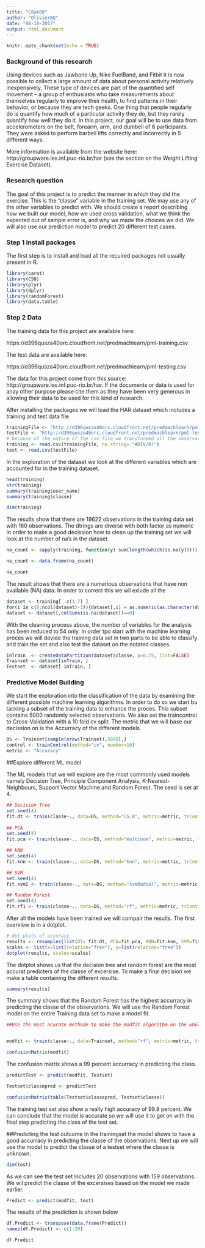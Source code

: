 ```yaml
---
title: "C8wk08"
author: "OlivierBQ"
date: "08-10-2017"
output: html_document
---
```


```r
knitr::opts_chunk$set(echo = TRUE)
```


### Background of this research

Using devices such as Jawbone Up, Nike FuelBand, and Fitbit it is now possible to collect a large amount of data about personal activity relatively inexpensively. These type of devices are part of the quantified self movement – a group of enthusiasts who take measurements about themselves regularly to improve their health, to find patterns in their behavior, or because they are tech geeks. One thing that people regularly do is quantify how much of a particular activity they do, but they rarely quantify how well they do it. In this project, our goal will be to use data from accelerometers on the belt, forearm, arm, and dumbell of 6 participants. They were asked to perform barbell lifts correctly and incorrectly in 5 different ways. 

More information is available from the website here: http://groupware.les.inf.puc-rio.br/har (see the section on the Weight Lifting Exercise Dataset).

### Research question
The goal of this project is to predict the manner in which they did the exercise. This is the "classe" variable in the training set. We may use any of the other variables to predict with. We should create a report describing how we built our model, how we used cross validation, what we think the expected out of sample error is, and why we made the choices we did. We will also use our prediction model to predict 20 different test cases.




### Step 1 Install packages

The first step is to install and load all the recuired packages not usually present in R. 
```r
library(caret)
library(C50)
library(plyr)
library(dplyr)
library(randomForest)
library(data.table)
```

### Step 2 Data

The training data for this project are available here:

https://d396qusza40orc.cloudfront.net/predmachlearn/pml-training.csv

The test data are available here:

https://d396qusza40orc.cloudfront.net/predmachlearn/pml-testing.csv

The data for this project come from this source: http://groupware.les.inf.puc-rio.br/har. If the documents or data is used for anay other purpose please cite them as they have been very generous in allowing their data to be used for this kind of research.

After installing the packages we will load the HAR dataset which includes a training and test data file
```r
trainingFile <- "http://d396qusza40orc.cloudfront.net/predmachlearn/pml-training.csv"
testFile <- "http://d396qusza40orc.cloudfront.net/predmachlearn/pml-testing.csv"
# because of the nature of the csv file we transformed all the observations containing #DIV/0 to na, when reading the csv file this was discovered. 
training <- read.csv(trainingFile, na.string= "#DIV/0!")
test <- read.csv(testFile)

```


In the exploration of the dataset we look at the different variables which are accounted for in the training dataset. 
```r
head(training)
str(training)
summary(training$user_name)
summary(training$classe)
```

```r
dim(training)
```


The results show that there are 19622 observations in the training data set with 160 observations. The dtrings are diverse with both factor as numeric  In order to make a good decission how to clean up the training set we will look at the number of na's in the dataset.  

```r
na_count <- sapply(training, function(y) sum(length(which(is.na(y)))))

na_count <- data.frame(na_count)

na_count

```


The result shows that there are a numerious observations that have non available (NA) data. In order to correct this we wil exlude all the 
``` r
dataset <- training[ -c(1:7) ]
for(i in c(8:ncol(dataset)-1)){dataset[,i] = as.numeric(as.character(dataset[,i]))}
dataset <- dataset[,colSums(is.na(dataset))==0]
```

With the cleaning process above, the number of variables for the analysis has been reduced to 54 only. In order tpo start with the machine learning proces we will devide the training data set in two parts to be able to classify and train the set and also test the dataset on the notated classes. 


```r
inTrain  <- createDataPartition(dataset$classe, p=0.75, list=FALSE)
Trainset <- dataset[inTrain, ]
Testset  <- dataset[-inTrain, ]
```


### Predictive Model Building

We start the exploration into the classification of the data by examining the different possible machine learning algorithms. In order to do so we start bu tacking a subset of the training data to enhance the proces. This subset contains 5000 randomly selected observations. We also set the traincontrol to Cross-Validation with a 10 fold cv split. The metric that we will base our decission on is the Accurracy of the different models. 

```r
DS <- Trainset[sample(nrow(Trainset),5000),]
control <- trainControl(method="cv", number=10)
metric <- "Accuracy"
```

##Explore different ML model

The ML models that we will explore are the most commonly used models namely Decision Tree, Principle Component Analysis, K-Nearest-Neighbours, Support Vector Machine and Random Forest. The seed is set at 4.  

```r
## Decision Tree
set.seed(4)
fit.dt <- train(classe~., data=DS, method="C5.0", metric=metric, trControl=control)
 
## PCA
set.seed(4)
fit.pca <- train(classe~., data=DS, method="multinom", metric=metric, trControl=control)

## kNN
set.seed(4)
fit.knn <- train(classe~., data=DS, method="knn", metric=metric, trControl=control)

## SVM
set.seed(4)
fit.svm1 <- train(classe~., data=DS, method="svmRadial", metric=metric, trControl=control)

## Random Forest
set.seed(4)
fit.rf1 <- train(classe~., data=DS, method="rf", metric=metric, trControl=control)

```

After all the models have been trained we will compair the results. The first overview is in a dotplot. 
```r
# dot plots of accuracy
results <- resamples(list(DT= fit.dt, PCA=fit.pca, KNN=fit.knn, SVM=fit.svm1, RF=fit.rf1))
scales <- list(x=list(relation="free"), y=list(relation="free"))
dotplot(results, scales=scales)
```

The dotplot shows us that the decision tree and random forest are the most accurat predicters of the classe of excersise. To make a final decision we make a table containing the different results.  
```r

summary(results)

```
The summary shows that the Random Forest has the highest accurracy in predicting the classe of the observations. We will use the Random Forest model on the entire Training data set to make a model fit. 

```r
##Use the most acurate methode to make the modfit algorithm on the whole training set


modfit <- train(classe~., data=Trainset, method="rf", metric=metric, trControl=control, ntree=50)

confusionMatrix(modfit)
```
The confusion matrix shows a 99 percent accurracy in predicting the class. 
```r

predictTest <- predict(modfit, Testset)

Testset$classepred <- predictTest
```

```r

confusionMatrix(table(Testset$classepred, Testset$classe))

```

The training test set also show a really high accuracy of 99.8 percent. We can conclude that the model is accurate so we will use it to get on with the final step predicting the class of the test set. 

##Predicting the test outcome
In the trainingset the model shows to have a good accurracy in predicting the classe of the observations. Next up we will use the model to predict the classe of a testset where the classe is unknown.

```r
dim(test)
```

As we can see the test set includes 20 observations with 159 observations. We wil predict the classe of the excersises based on the model we made earlier. 
```r

Predict <- predict(modfit, test)

```
The results of the prediction is shown below
```r
df.Predict <- transpose(data.frame(Predict))
names(df.Predict) <- c(1:20)

df.Predict
```





